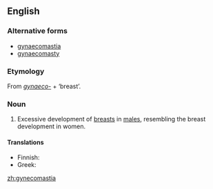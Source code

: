 {{wikipedia}}
==English==

===Alternative forms===
* [[gynaecomastia]]
* [[gynaecomasty]]

===Etymology===
From ''[[gynaeco-]]'' + {{etyl|grc}} '''{{polytonic|[[μαστός]]}}''' ‘breast’.

===Noun===
{{en-noun|-}}

# {{medicine}} Excessive development of [[breast]]s in [[male]]s, resembling the breast development in women.

====Translations====
{{top}}
* Finnish: {{t-|fi|naisnisäisyys}}
* Greek: {{t|el|γυναικομαστία|tr=ginaikomastía|sc=Grek}}
{{bottom}}

[[zh:gynecomastia]]
